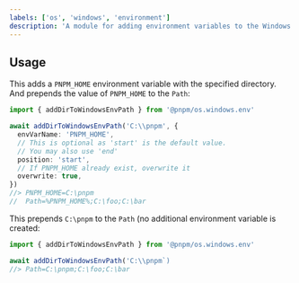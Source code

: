 ```yaml
---
labels: ['os', 'windows', 'environment']
description: 'A module for adding environment variables to the Windows Registry'
---
```


## Usage

This adds a `PNPM_HOME` environment variable with the specified directory. And prepends the value of `PNPM_HOME` to the `Path`:

```ts
import { addDirToWindowsEnvPath } from '@pnpm/os.windows.env'

await addDirToWindowsEnvPath('C:\\pnpm', {
  envVarName: 'PNPM_HOME',
  // This is optional as 'start' is the default value.
  // You may also use 'end'
  position: 'start',
  // If PNPM_HOME already exist, overwrite it
  overwrite: true,
})
//> PNPM_HOME=C:\pnpm
//  Path=%PNPM_HOME%;C:\foo;C:\bar
```

This prepends `C:\pnpm` to the `Path` (no additional environment variable is created:

```ts
import { addDirToWindowsEnvPath } from '@pnpm/os.windows.env'

await addDirToWindowsEnvPath('C:\\pnpm`)
//> Path=C:\pnpm;C:\foo;C:\bar
```
